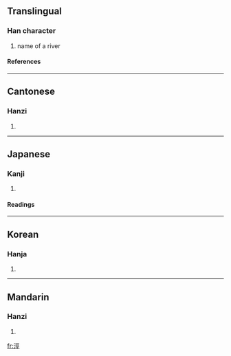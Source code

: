 {{see|泾}}

==Translingual==
===Han character===
{{Han char|rn=85|rad=水|as=07|sn=10|four=3111<sub>1</sub>|canj=水一女一 (EMVM)}}
# name of a river
====References====
{{Han ref|kx=0626.080|dkj=17526|dj=1027.140|hdz=31620.150|uh=6D87|ud=28039|bh=AEF9|bd=44793}}

----
==Cantonese==
===Hanzi===
{{yue-hanzi|jyut=|y=ging1}}
# {{defn|Cantonese}}

----
==Japanese==
===Kanji===
{{ja-kanji|grade=|rs=水07}}
# {{defn|Japanese}} 
====Readings====
{{ja-readings|on=[[てい]] (tei), [[きょう]] (kyō)|kun=[[みぞ]] (mizo)}}

----
==Korean==
===Hanja===
{{ko-hanja|hangeul=경|eumhun=|rv=gyeong|mr=kyŏng|y=kyeng}}
# {{defn|Korean}}

----
==Mandarin==
===Hanzi===
{{cmn-hanzi|sim=泾|pin=[[jīng]] (jing1)|wg=ching<sup>1</sup>}}
# {{defn|Mandarin}}

[[fr:涇]]